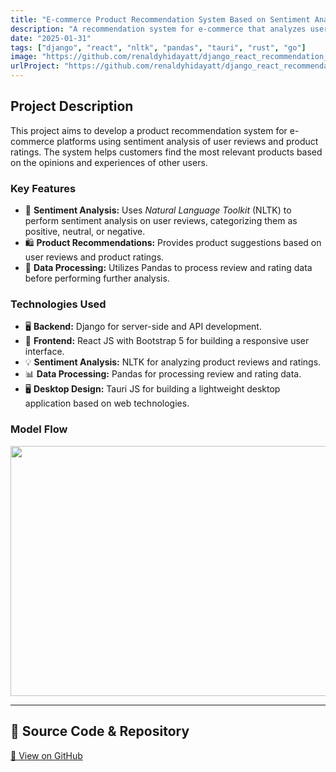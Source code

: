 ```yaml
---
title: "E-commerce Product Recommendation System Based on Sentiment Analysis of User Reviews and Ratings"
description: "A recommendation system for e-commerce that analyzes user reviews and product ratings to provide relevant product suggestions."
date: "2025-01-31"
tags: ["django", "react", "nltk", "pandas", "tauri", "rust", "go"]
image: "https://github.com/renaldyhidayatt/django_react_recommendation_product/raw/last_proyek/assets/diagram_proyek_akhi.png?raw=true"
urlProject: "https://github.com/renaldyhidayatt/django_react_recommendation_product"
---
```


## Project Description

This project aims to develop a product recommendation system for e-commerce platforms using sentiment analysis of user reviews and product ratings. The system helps customers find the most relevant products based on the opinions and experiences of other users.

### Key Features
- 💬 **Sentiment Analysis:** Uses *Natural Language Toolkit* (NLTK) to perform sentiment analysis on user reviews, categorizing them as positive, neutral, or negative.
- 🛍️ **Product Recommendations:** Provides product suggestions based on user reviews and product ratings.
- 🔄 **Data Processing:** Utilizes Pandas to process review and rating data before performing further analysis.

### Technologies Used
- 🖥️ **Backend:** Django for server-side and API development.
- 🎨 **Frontend:** React JS with Bootstrap 5 for building a responsive user interface.
- 💡 **Sentiment Analysis:** NLTK for analyzing product reviews and ratings.
- 📊 **Data Processing:** Pandas for processing review and rating data.
- 🖥️ **Desktop Design:** Tauri JS for building a lightweight desktop application based on web technologies.

### Model Flow
<img src="https://github.com/renaldyhidayatt/django_react_recommendation_product/raw/last_proyek/assets/diagram-export-11-4-2023-5_55_00-PM.png?raw=true" width="600" height="400"/>

---

## 🔗 Source Code & Repository
[📌 View on GitHub](https://github.com/renaldyhidayatt/django_react_recommendation_product)

